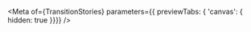 
<Version />

<Meta of={TransitionStories} parameters={{ previewTabs: { 'canvas': { hidden: true }}}} />

<Title />

<Description markdown={dedent`
## A set of components to declaratively use Svelte transitions
`}/>

<Primary of={TransitionStories.Main}/>

<Controls />

### Usage
##### Import the component:
<Source
  language='javascript'
  code={ dedent`import { Transition } from '@kws3/ui';`}
/>

### Examples
<div class="columns">
  <div class="column">
    Fly
    <Source
      language='jsx'
      code={ dedent`
        <Transition
          type="fly"
          duration="{300}"
          x="{0}"
          y="{20}"
        />`}
    />
  </div>
  <div class="column">
    Fade
    <Source
      language='jsx'
      code={ dedent`
        <Transition
          type="fade"
          duration="{300}"
        />
      `}
    />
  </div>
  <div class="column">
    Slide
    <Source
      language='jsx'
      code={ dedent`
        <Transition
          type="slide"
          duration="{300}"
        />
      `}
    />
  </div>
  <div class="column">
    Scale
    <Source
      language='jsx'
      code={ dedent`
        <Transition
          type="scale"
          duration="{300}"
          from="{0.5}"
          to="{1}"
        />
      `}
    />
  </div>
</div>
